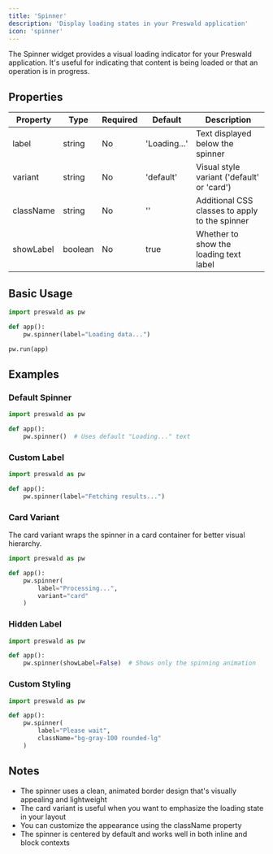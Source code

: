 ```yaml
---
title: 'Spinner'
description: 'Display loading states in your Preswald application'
icon: 'spinner'
---
```


The Spinner widget provides a visual loading indicator for your Preswald application. It's useful for indicating that content is being loaded or that an operation is in progress.

## Properties

| Property    | Type      | Required | Default      | Description                                        |
|------------|-----------|----------|--------------|---------------------------------------------------|
| label      | string    | No       | 'Loading...' | Text displayed below the spinner                  |
| variant    | string    | No       | 'default'    | Visual style variant ('default' or 'card')        |
| className  | string    | No       | ''          | Additional CSS classes to apply to the spinner    |
| showLabel  | boolean   | No       | true        | Whether to show the loading text label            |

## Basic Usage

```python
import preswald as pw

def app():
    pw.spinner(label="Loading data...")

pw.run(app)
```

## Examples

### Default Spinner

```python
import preswald as pw

def app():
    pw.spinner()  # Uses default "Loading..." text
```

### Custom Label

```python
import preswald as pw

def app():
    pw.spinner(label="Fetching results...")
```

### Card Variant

The card variant wraps the spinner in a card container for better visual hierarchy.

```python
import preswald as pw

def app():
    pw.spinner(
        label="Processing...",
        variant="card"
    )
```

### Hidden Label

```python
import preswald as pw

def app():
    pw.spinner(showLabel=False)  # Shows only the spinning animation
```

### Custom Styling

```python
import preswald as pw

def app():
    pw.spinner(
        label="Please wait",
        className="bg-gray-100 rounded-lg"
    )
```

## Notes

- The spinner uses a clean, animated border design that's visually appealing and lightweight
- The card variant is useful when you want to emphasize the loading state in your layout
- You can customize the appearance using the className property
- The spinner is centered by default and works well in both inline and block contexts
